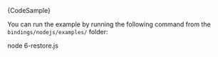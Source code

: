 
<CodeBlock className="language-javascript">
    {CodeSample}
</CodeBlock>

You can run the example by running the following command from the `bindings/nodejs/examples/` folder:

<CodeBlock className="language-bash">
    node 6-restore.js
</CodeBlock>
